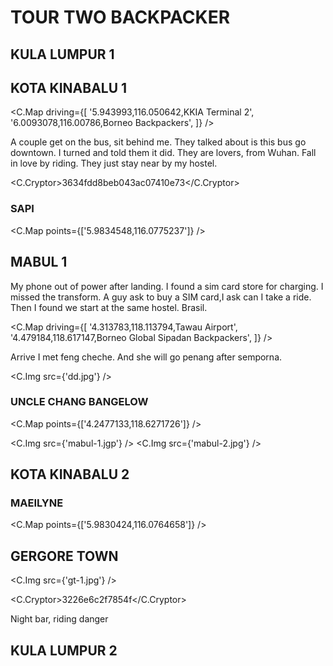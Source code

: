 
# TOUR TWO BACKPACKER

## KULA LUMPUR 1

## KOTA KINABALU 1

<C.Map
  driving={[
    '5.943993,116.050642,KKIA Terminal 2',
    '6.0093078,116.00786,Borneo Backpackers',
  ]}
/>

A couple get on the bus, sit behind me. They talked about is this bus go downtown.
I turned and told them it did. They are lovers, from Wuhan.
Fall in love by riding. They just stay near by my hostel.

<C.Cryptor>3634fdd8beb043ac07410e73</C.Cryptor>

### SAPI

<C.Map points={['5.9834548,116.0775237']} />

## MABUL 1

My phone out of power after landing. I found a sim card store for charging.
I missed the transform. A guy ask to buy a SIM card,I ask can I take a ride.
Then I found we start at the same hostel. Brasil.

<C.Map
  driving={[
    '4.313783,118.113794,Tawau Airport',
    '4.479184,118.617147,Borneo Global Sipadan Backpackers',
  ]}
/>

Arrive I met feng cheche.
And she will go penang after semporna.

<C.Img src={'dd.jpg'} />

### UNCLE CHANG BANGELOW

<C.Map points={['4.2477133,118.6271726']} />

<C.Img src={'mabul-1.jgp'} />
<C.Img src={'mabul-2.jpg'} />

## KOTA KINABALU 2

### MAEILYNE

<C.Map points={['5.9830424,116.0764658']} />

## GERGORE TOWN

<C.Img src={'gt-1.jpg'} />

<C.Cryptor>3226e6c2f7854f</C.Cryptor>

Night bar, riding danger

## KULA LUMPUR 2
